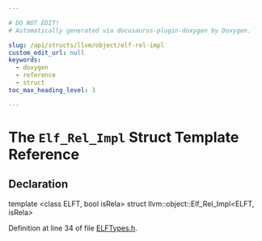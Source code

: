 ```yaml
---

# DO NOT EDIT!
# Automatically generated via docusaurus-plugin-doxygen by Doxygen.

slug: /api/structs/llvm/object/elf-rel-impl
custom_edit_url: null
keywords:
  - doxygen
  - reference
  - struct
toc_max_heading_level: 3

---
```





# The `Elf_Rel_Impl` Struct Template Reference

<DoxygenPage pluginConfig={pluginConfig}>



## Declaration

<CodeBlock>template &lt;class ELFT, bool isRela&gt;
struct llvm::object::Elf_Rel_Impl&lt;ELFT, isRela&gt;</CodeBlock>


Definition at line 34 of file <a href="/docs/api/files/include/include/llvm/include/llvm/object/elftypes-h">ELFTypes.h</a>.

</DoxygenPage>
